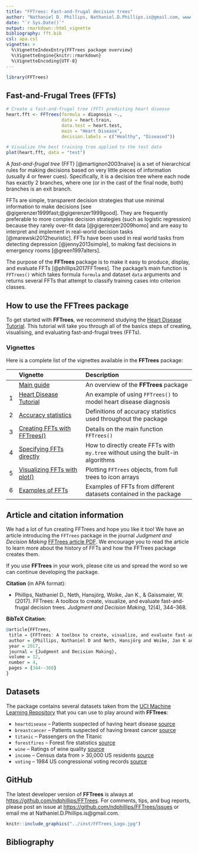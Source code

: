 ```yaml
---
title: "FFTrees: Fast-and-frugal decision trees"
author: "Nathaniel D. Phillips, Nathaniel.D.Phillips.is@gmail.com, www.linkedin.com/in/nathanieldphillips/"
date: "`r Sys.Date()`"
output: rmarkdown::html_vignette
bibliography: fft.bib
csl: apa.csl
vignette: >
  %\VignetteIndexEntry{FFTrees package overview}
  %\VignetteEngine{knitr::rmarkdown}
  %\VignetteEncoding{UTF-8}
---
```


```r
library(FFTrees)
```

## Fast-and-Frugal Trees (FFTs)

```r
# Create a fast-and-frugal tree (FFT) predicting heart disease
heart.fft <- FFTrees(formula = diagnosis ~.,
                     data = heart.train,
                     data.test = heart.test,
                     main = "Heart Disease",
                     decision.labels = c("Healthy", "Diseased"))

# Visualize the best training tree applied to the test data
plot(heart.fft, data = "test")
```

A _fast-and-frugal tree_ (FFT) [@martignon2003naive] is a set of hierarchical rules for making decisions based on very little pieces of information (usually\ 4 or fewer cues). 
Specifically, it is a decision tree where each node has exactly 2\ branches, where one (or in the cast of the final node, both) branches is an exit branch. 

FFTs are simple, transparent decision strategies that use minimal information to make decisions [see @gigerenzer1999fast;@gigerenzer1999good]. 
They are frequently preferable to more complex decision strategies (such as logistic regression) because they rarely over-fit data [@gigerenzer2009homo] and are easy to interpret and implement in real-world decision tasks [@marewski2012heuristic]. 
FFTs have been used in real world tasks from detecting depression [@jenny2013simple], to making fast decisions in emergency rooms [@green1997alters].

The purpose of the **FFTrees** package is to make it easy to produce, display, and evaluate FFTs [@phillips2017FFTrees]. 
The package's main function is `FFTrees()` which takes formula\ `formula` and dataset\ `data` arguments and returns several FFTs that attempt to classify training cases into criterion classes. 

## How to use the FFTrees package

To get started with **FFTrees**, we recommend studying the [Heart Disease Tutorial](FFTrees_heart.html). 
This tutorial will take you through all of the basics steps of creating, visualising, and evaluating fast-and-frugal trees (FFTs). 

### Vignettes

<!-- Table of all vignettes: -->

Here is a complete list of the vignettes available in the **FFTrees** package: 

|   | Vignette | Description |
|--:|:------------------------------|:-------------------------------------------------|
|   | [Main guide](guide.html) | An overview of the **FFTrees** package |
| 1 | [Heart Disease Tutorial](FFTrees_heart.html)   | An example of using `FFTrees()` to model heart disease diagnosis |
| 2 | [Accuracy statistics](AccuracyStatistics.html) | Definitions of accuracy statistics used throughout the package |
| 3 | [Creating FFTs with FFTrees()](FFTrees_function.html) | Details on the main function `FFTrees()` |
| 4 | [Specifying FFTs directly](FFTrees_mytree.html)   | How to directly create FFTs with `my.tree` without using the built-in algorithms |
| 5 | [Visualizing FFTs with plot()](FFTrees_plot.html) | Plotting `FFTrees` objects, from full trees to icon arrays |
| 6 | [Examples of FFTs](FFTrees_examples.html) | Examples of FFTs from different datasets contained in the package |


## Article and citation information

We had a lot of fun creating FFTrees and hope you like it too! 
We have an article introducing the `FFTrees` package in the journal _Judgment and Decision Making_ [FFTrees article PDF](https://journal.sjdm.org/17/17217/jdm17217.pdf). 
We encourage you to read the article to learn more about the history of FFTs and how the FFTrees package creates them.

If you use **FFTrees** in your work, please cite us and spread the word so we can continue developing the package. 

**Citation** (in APA format): 

- Phillips, Nathaniel D., Neth, Hansjörg, Woike, Jan K., & Gaissmaier, W. (2017). 
FFTrees: A toolbox to create, visualize, and evaluate fast-and-frugal decision trees. 
_Judgment and Decision Making_, 12(4), 344--368.

**BibTeX Citation**: 

```r
@article{FFTrees,
 title = {FFTrees: A toolbox to create, visualize, and evaluate fast-and-frugal decision trees},
 author = {Phillips, Nathaniel D and Neth, Hansjörg and Woike, Jan K and Gaissmaier, Wolfgang},
 year = 2017, 
 journal = {Judgment and Decision Making},
 volume = 12,
 number = 4,
 pages = {344--368}
}
```

## Datasets

The package contains several datasets taken from the [UCI Machine Learning Repository](http://archive.ics.uci.edu/ml/) that you can use to play around with **FFTrees**: 

- `heartdisease` -- Patients suspected of having heart disease [source](http://archive.ics.uci.edu/ml/datasets/Heart+Disease)
- `breastcancer` -- Patients suspected of having breast cancer [source](https://archive.ics.uci.edu/ml/datasets/Breast+Cancer+Wisconsin+(Diagnostic))
- `titanic` -- Passengers on the Titanic
- `forestfires` -- Forest fire statistics [source](http://archive.ics.uci.edu/ml/datasets/Forest+Fires)
- `wine` -- Ratings of wine quality [source](http://archive.ics.uci.edu/ml/datasets/Wine)
- `income` -- Census data from > 30,000 US residents [source](http://archive.ics.uci.edu/ml/datasets/Adult)
- `voting` -- 1984 US congressional voting records [source](https://archive.ics.uci.edu/ml/datasets/Congressional+Voting+Records)


## GitHub

The latest developer version of **FFTrees** is always at [https://github.com/ndphillips/FFTrees](https://github.com/ndphillips/FFTrees). 
For comments, tips, and bug reports, please post an issue at [https://github.com/ndphillips/FFTrees/issues](https://github.com/ndphillips/FFTrees/issues) or email me at Nathaniel.D.Phillips.is@gmail.com.

```r
knitr::include_graphics("../inst/FFTrees_Logo.jpg")
```

## Bibliography
